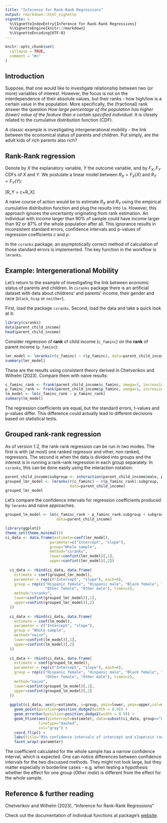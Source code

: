 ```yaml
---
title: "Inference for Rank-Rank Regressions"
output: rmarkdown::html_vignette
vignette: >
  %\VignetteIndexEntry{Inference for Rank-Rank Regressions}
  %\VignetteEngine{knitr::rmarkdown}
  %\VignetteEncoding{UTF-8}
---
```


```r
knitr::opts_chunk$set(
  collapse = TRUE,
  comment = "#>"
)
```

## Introduction

Suppose, that one would like to investigate relationship between two (or more) variables
of interest. However, the focus is not on the interdependence of their absolute values, 
but their ranks - how high/low is a certain value in the population. More specifically, 
the (fractional) rank answer the question *How large percentage of the population has higher
(lower) value of the feature than a certain specified individual*. It is closely related to the
cumulative distribution function (CDF).

A classic example is investigating intergenerational mobility - the link between the economical status
of parents and children. Put simply, are the adult kids of rich parents also rich?

## Rank-Rank regression

Denote by $X$ the explanatory variable, $Y$ the outcome variable, and by 
$F_X, F_Y$ CDFs of $X$ and $Y$. We postulate a linear model between
$R_X=F_X(X)$ and $R_Y=F_Y(Y)$:

\[R_Y = c+\rho R_X\]

A naive course of action would be to estimate $R_X$ and $R_Y$ using the empirical 
cumulative distribution function and plug the results into `lm`. However, this approach
ignores the uncertainty originating from rank estimation. An individual 
with income larger than 90% of sample could have income larger than 92 or 87% of the whole
population after all. This ignorance results in inconsistent standard errors, confidence
intervals and p-values of regression coefficients $c$ and $\rho$. 

In the `csranks` package, an asymptotically correct method of calculation of those standard errors
is implemented. The key function in the workflow is `lmranks`.

## Example: Intergenerational Mobility

Let's return to the example of investigating the link between economic status 
of parents and children. In `csranks` package there is an artificial dataset
with data about childrens' and parents' income, their gender and race (`black`, `hisp` or `neither`).


First, load the package `csranks`. Second, load the data and take a quick look at it:

```r
library(csranks)
data(parent_child_income)
head(parent_child_income)
```

Consider regression of **rank** of child income (`c_faminc`) on the **rank** of 
parent income (`p_faminc`):

```r
lmr_model <- lmranks(r(c_faminc) ~ r(p_faminc), data=parent_child_income)
summary(lmr_model)
```
These are the results using consistent theory derived in Chetverikov and Wilhelm (2023).
Compare them with naive results:

```r
c_faminc_rank <- frank(parent_child_income$c_faminc, omega=1, increasing=TRUE)
p_faminc_rank <- frank(parent_child_income$p_faminc, omega=1, increasing=TRUE)
lm_model <- lm(c_faminc_rank ~ p_faminc_rank)
summary(lm_model)
```

The regression coefficients are equal, but the standard errors, t-values and p-values differ.
This difference could actually lead to different decisions based on statistical tests.

## Grouped rank-rank regression

As of version 1.2, the rank-rank regression can be run in two modes. The first is with
(at most) one ranked regressor and other, non ranked, regressors. 
The second is when the data is divided into groups and the interest is in
running a rank-rank regression in each group separately. In `csranks`, this can be done easily
using the interaction notation:

```r
parent_child_income$subgroup <- interaction(parent_child_income$male, parent_child_income$race)
grouped_lmr_model <- lmranks(r(c_faminc) ~ r(p_faminc_rank):subgroup, 
                             data=parent_child_income)
grouped_lmr_model
```

Let's compare the confidence intervals for regression coefficients produced
by `lmranks` and naive approaches.

```r
grouped_lm_model <- lm(c_faminc_rank ~ p_faminc_rank:subgroup + subgroup - 1, #group-wise intercept
                       data=parent_child_income)

```

```r
library(ggplot2)
theme_set(theme_minimal())
ci_data <- data.frame(estimate=coef(lmr_model), 
                    parameter=c("Intercept", "slope"),
                    group="Whole sample",
                    method="csranks", 
                    lower=confint(lmr_model)[,1], 
                    upper=confint(lmr_model)[,2])
  
  ci_data <- rbind(ci_data, data.frame(
    estimate = coef(grouped_lmr_model),
    parameter = rep(c("Intercept", "slope"), each=6),
    group = rep(c("Hispanic female", "Hispanic male", "Black female", "Black male", 
                  "Other female", "Other male"), times=2),
    method="csranks",
    lower=confint(grouped_lmr_model)[,1],
    upper=confint(grouped_lmr_model)[,2]
  ))
  
  ci_data <- rbind(ci_data, data.frame(
    estimate = coef(lm_model),
    parameter = c("Intercept", "slope"),
    group = "Whole sample",
    method="naive",
    lower=confint(lm_model)[,1],
    upper=confint(lm_model)[,2]
  ))
  
  ci_data <- rbind(ci_data, data.frame(
    estimate = coef(grouped_lm_model),
    parameter = rep(c("Intercept", "slope"), each=6),
    group = rep(c("Hispanic female", "Hispanic male", "Black female", "Black male", 
                  "Other female", "Other male"), times=2),
    method="naive",
    lower=confint(grouped_lm_model)[,1],
    upper=confint(grouped_lm_model)[,2]
  ))
  
  ggplot(ci_data, aes(y=estimate, x=group, ymin=lower, ymax=upper,col=method, fill=method)) +
    geom_point(position=position_dodge2(width = 0.9)) +
    geom_errorbar(position=position_dodge2(width = 0.9)) +
    geom_hline(aes(yintercept=estimate), data=subset(ci_data, group=="Whole sample"),
               linetype="dashed",
               col="gray") +
    coord_flip() +
    labs(title="95% confidence intervals of intercept and slope\nin rank-rank regression")+
    facet_wrap(~parameter)
```

The coefficient calculated for the whole sample has a narrow confidence interval, which is
expected. One can notice differences between confidence intervals for the two discussed methods.
They might not look large, but they matter especially in borderline cases - e.g. when
testing a hypothesis whether the effect for one group (*Other male*) is different from
the effect for the whole sample.

## Reference & further reading
Chetverikov and Wilhelm (2023), "Inference for Rank-Rank Regressions"

Check out the documentation of individual functions at package's [website](https://danielwilhelm.github.io/R-CS-ranks/).